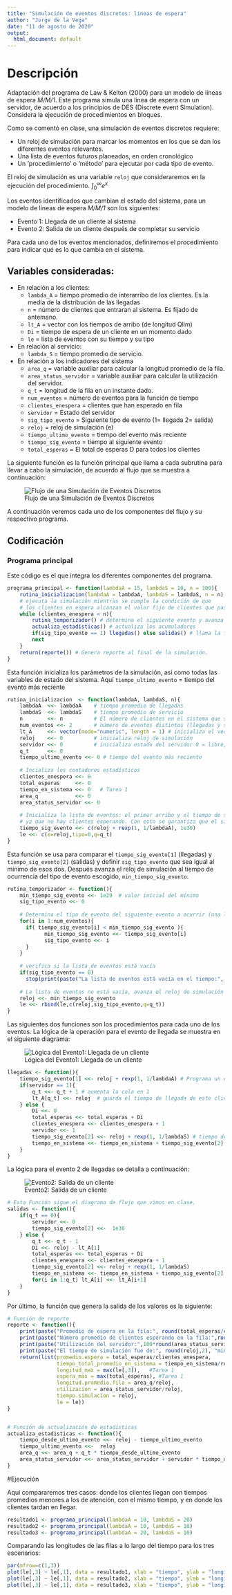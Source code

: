 ```yaml
---
title: "Simulación de eventos discretos: lineas de espera"
author: "Jorge de la Vega"
date: "11 de agosto de 2020"
output:
  html_document: default
---
```


# Descripción

Adaptación del programa de Law & Kelton (2000) para un modelo de líneas de espera *M/M/1*. Este programa simula una linea de espera con un servidor, de acuerdo a los principios de DES (Discrete event Simulation). Considera la ejecución de procedimientos en bloques.

Como se comentó en clase, una simulación de eventos discretos requiere:

- Un reloj de simulación para marcar los momentos en los que se dan los diferentes eventos relevantes.
- Una lista de eventos futuros planeados, en orden cronológico
- Un ‘procedimiento’ o ‘método’ para ejecutar por cada tipo de evento.

El reloj de simulación es una variable `reloj` que consideraremos en la ejecución del procedimiento. $\int_0^\infty e^x$

Los eventos identificados que cambian el estado del sistema, para un modelo de líneas de espera *M/M/1* son los siguientes:

- Evento 1: Llegada de un cliente al sistema 
- Evento 2: Salida de un cliente después de completar su servicio

Para cada uno de los eventos mencionados, definiremos el procedimiento para indicar qué es lo que cambia en el sistema.

## Variables consideradas:

- En relación a los clientes:
  - `lambda_A` = tiempo promedio de interarribo de los clientes. Es la media de la distribución de las llegadas
  - `n`        = número de clientes que entraran al sistema. Es fijado de antemano.
  - `lt_A`     = vector con los tiempos de arribo (de longitud Qlim)
  - `Di`      = tiempo de espera de un cliente en un momento dado
  - `le`       = lista de eventos con su tiempo y su tipo

- En relación al servicio:
  - `lambda_S` = tiempo promedio de servicio.

- En relación a los indicadores del sistema
  - `area_q`               = variable auxiliar para calcular la longitud promedio de la fila.
  - `area_status_servidor` = variable auxiliar para calcular la utilización del servidor.
  - `q_t`                  = longitud de la fila en un instante dado.
  - `num_eventos`          = número de eventos para la función de tiempo
  - `clientes_enespera`     = clientes que han esperado en fila
  - `servidor`              = Estado del servidor
  - `sig_tipo_evento`       = Siguiente tipo de evento (1= llegada 2= salida)
  - `reloj`                 = reloj de simulación (e)
  - `tiempo_ultimo_evento`  = tiempo del evento más reciente
  - `tiempo_sig_evento`     = tiempo al siguiente evento
  - `total_esperas`         = El total de esperas D para todos los clientes

La siguiente función es la función principal que llama a cada subrutina para llevar a cabo la simulación, de acuerdo al flujo que se muestra a continuación:

![Flujo de una Simulación de Eventos Discretos](FlujoEDS.jpg)

A continuación veremos cada uno de los componentes del flujo y su respectivo programa.


## Codificación


### Programa principal 

Este código es el que integra los diferentes componentes del programa.

```r
programa_principal <- function(lambdaA = 15, lambdaS = 10, n = 100){
    rutina_inicializacion(lambdaA = lambdaA, lambdaS = lambdaS, n = n) # inicializa simulación
    # ejecuta la simulación mientras se cumple la condición de que 
    # los clientes en espera alcanzan el valor fijo de clientes que pasan por el sistema
    while (clientes_enespera < n){
        rutina_temporizador() # determina el siguiente evento y avanza los relojes
        actualiza_estadisticas() # actualiza los acumuladores
        if(sig_tipo_evento == 1) llegadas() else salidas() # llama la función de evento
        next
    }
    return(reporte()) # Genera reporte al final de la simulación.
}
```

Esta función inicializa los parámetros de la simulación, así como todas las variables de estado del sistema. Aquí `tiempo_ultimo_evento` = tiempo del evento más reciente

```r
rutina_inicializacion  <- function(lambdaA, lambdaS, n){
    lambdaA  <<- lambdaA    # tiempo promedio de llegadas
    lambdaS  <<- lambdaS    # tiempo promedio de servicio
    n        <<- n          # El número de clientes en el sistema que se consideran antes de detener la simulación
    num_eventos <<- 2       # número de eventos distintos (llegadas y salidas)
    lt_A     <<- vector(mode="numeric", length = 1) # inicializa el vector para guardar los tiempos de arribo
    reloj    <<- 0          # inicializa reloj de simulación
    servidor <<- 0          # inicializa estado del servidor 0 = libre, 1 = ocupado
    q_t      <<- 0 
    tiempo_ultimo_evento <<- 0 # tiempo del evento más reciente
  
    # Incializa los contadores estadísticos
    clientes_enespera <<- 0
    total_esperas     <<- 0
    tiempo_en_sistema <<- 0   # Tarea 1
    area_q            <<- 0
    area_status_servidor <<- 0
    
    # Inicializa la lista de eventos: el primer arribo y el tiempo de salida. Se asigna un tiempo de salida muy grande, 
    # ya que no hay clientes esperando. Con esto se garantiza que el siguiente evento sea una llegada.
    tiempo_sig_evento <<- c(reloj + rexp(1, 1/lambdaA), 1e30)
    le <<- c(e=reloj,tipo=0,q=q_t)
}
```

Esta función se usa para comparar el `tiempo_sig_evento[1]` (llegadas) y `tiempo_sig_evento[2]` (salidas) y definir `sig_tipo_evento` que sea igual al mínimo de esos dos. Después avanza el reloj de simulación al tiempo de ocurrencia del tipo de evento escogido, `min_tiempo_sig_evento`.

```r
rutina_temporizador <- function(){
    min_tiempo_sig_evento <<- 1e29  # valor inicial del mínimo
    sig_tipo_evento <<- 0
          
    # Determina el tipo de evento del siguiente evento a ocurrir (una llegada o una salida) de acuerdo a su tamaño
    for(i in 1:num_eventos){
      if( tiempo_sig_evento[i] < min_tiempo_sig_evento ){
            min_tiempo_sig_evento <<- tiempo_sig_evento[i]
            sig_tipo_evento <<- i
      }
    }
    
    # verifica si la lista de eventos está vacía
    if(sig_tipo_evento == 0) 
      stop(print(paste("La lista de eventos está vacía en el tiempo:", reloj, sep=" ")))
   
    # La lista de eventos no está vacía, avanza el reloj de simulación
    reloj <<- min_tiempo_sig_evento
    le <<- rbind(le,c(reloj,sig_tipo_evento,q=q_t))
}
```


Las siguientes dos funciones son los procedimientos para cada uno de los eventos. La lógica de la operación para el evento de llegada se muestra en el siguiente diagrama:

![Lógica del Evento1: Llegada de un cliente](EventoLlegada.png)

```r
llegadas <- function(){
    tiempo_sig_evento[1] <<- reloj + rexp(1, 1/lambdaA) # Programa un evento de llegada
    if(servidor == 1){
        q_t <<- q_t + 1 # aumenta la cola en 1
        lt_A[q_t] <<- reloj  # guarda el tiempo de llegada de este cliente en la lista de eventos.
    } else {
        Di <<- 0
        total_esperas <<- total_esperas + Di
        clientes_enespera <<- clientes_enespera + 1
        servidor <<- 1 
        tiempo_sig_evento[2] <<- reloj + rexp(1, 1/lambdaS) # tiempo de salida
        tiempo_en_sistema <<- tiempo_en_sistema + tiempo_sig_evento[2] -reloj   # Tarea 1
    }
}
```

La lógica para el evento 2 de llegadas se detalla a continuación:

![Evento2: Salida de un cliente](EventoSalida.png)

```r
# Esta Función sigue el diagrama de flujo que vimos en clase.
salidas <- function(){
    if(q_t == 0){
        servidor <<- 0
        tiempo_sig_evento[2] <<-  1e30
    } else {
        q_t <<- q_t - 1
        Di <<- reloj - lt_A[1]
        total_esperas <<- total_esperas + Di
        clientes_enespera <<- clientes_enespera + 1
        tiempo_sig_evento[2] <<- reloj + rexp(1, 1/lambdaS)
        tiempo_en_sistema <<- tiempo_en_sistema + tiempo_sig_evento[2] -reloj  #Tarea 1
        for(i in 1:q_t) lt_A[i] <<- lt_A[i+1]
    }
}
```


Por último, la función que genera la salida de los valores es la siguiente:

```r
# Función de reporte
reporte <- function(){
    print(paste("Promedio de espera en la fila:", round(total_esperas/clientes_enespera, 2), "minutos", sep=" "))
    print(paste("Número promedio de clientes esperando en la fila:",round(area_q/reloj, 2), sep = " "))
    print(paste("Utilización del servidor:",100*round(area_status_servidor/reloj, 2), "%", sep = " "))
    print(paste("El tiempo de simulación fue de:", round(reloj,2), "minutos", sep = " "))
    return(list(promedio.espera = total_esperas/clientes_enespera,
                tiempo_total_promedio_en_sistema = tiempo_en_sistema/reloj, #Tarea1
                longitud_max = max(le[,3]),   #Tarea 1
                espera_max = max(total_esperas), #Tarea 1
                longitud.promedio.fila = area_q/reloj,
                utilizacion = area_status_servidor/reloj,
                tiempo.simulacion = reloj,
                le = le))
}


# Función de actualización de estadísticas
actualiza_estadisticas <- function(){
    tiempo_desde_ultimo_evento <<- reloj - tiempo_ultimo_evento
    tiempo_ultimo_evento <<-  reloj
    area_q <<- area_q + q_t * tiempo_desde_ultimo_evento
    area_status_servidor <<- area_status_servidor + servidor * tiempo_desde_ultimo_evento
}
```

#Ejecución

Aquí compararemos tres casos: donde los clientes llegan con tiempos promedios menores a los de atención, con el mismo tiempo, y en donde los clientes tardan en llegar.

```r
resultado1 <- programa_principal(lambdaA = 10, lambdaS = 20)
resultado2 <- programa_principal(lambdaA = 10, lambdaS = 10)
resultado3 <- programa_principal(lambdaA = 20, lambdaS = 10)
```

Comparando las longitudes de las filas a lo largo del tiempo para los tres escenarios:

```r
par(mfrow=c(1,3))
plot(le[,3] ~ le[,1], data = resultado1, xlab = "tiempo", ylab = "longitd de la fila", main = "lambdaA = 10, lambdaS = 20")
plot(le[,3] ~ le[,1], data = resultado2, xlab = "tiempo", ylab = "longitd de la fila", main = "lambdaA = 20, lambdaS = 20")
plot(le[,3] ~ le[,1], data = resultado3, xlab = "tiempo", ylab = "longitd de la fila", main = "lambdaA = 20, lambdaS = 10")
```

